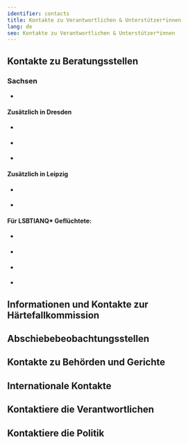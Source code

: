 ```yaml
---
identifier: contacts
title: Kontakte zu Verantwortlichen & Unterstützer*innen
lang: de
seo: Kontakte zu Verantwortlichen & Unterstützer*innen
---
```


## Kontakte zu Beratungsstellen

### Sachsen

- <Address identifier="sfr_perspectives" />

#### Zusätzlich in Dresden

- <Address identifier="sfr_perspektive_bleiberecht" />
- <Address identifier="rlc_dresden" />
- <Address identifier="auslaenderrat_dresden" />

#### Zusätzlich in Leipzig

- <Address identifier="rlc_leipzig" />
- <Address identifier="space_leipzig" />

#### Für LSBTIANQ\* Geflüchtete:

- <Address identifier="gerede_dresden" />
- <Address identifier="queer_refugees_network_leipzig" />
- <Address identifier="queer_refugees_resilience_leipzig" />
- <Address identifier="lsvd_chemnitz" />

## Informationen und Kontakte zur Härtefallkommission

## Abschiebebeobachtungsstellen

## Kontakte zu Behörden und Gerichte

## Internationale Kontakte

## Kontaktiere die Verantwortlichen

## Kontaktiere die Politik
